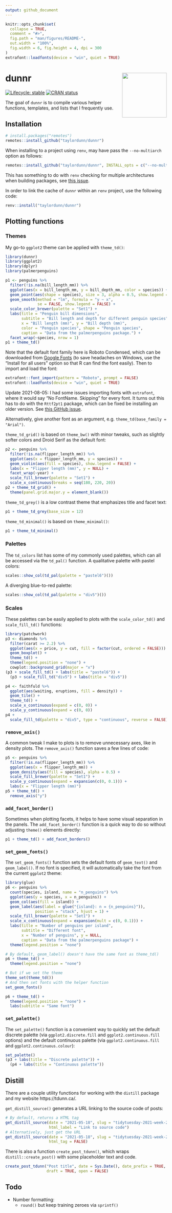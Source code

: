 ```yaml
---
output: github_document
---
```


<!-- README.md is generated from README.Rmd. Please edit that file -->

```r
knitr::opts_chunk$set(
  collapse = TRUE,
  comment = "#>",
  fig.path = "man/figures/README-",
  out.width = "100%",
  fig.width = 6, fig.height = 4, dpi = 300
)
extrafont::loadfonts(device = "win", quiet = TRUE)
```

# dunnr <img src='man/figures/logo.png' align="right" height="139" />

<!-- badges: start -->
[![Lifecycle: stable](https://img.shields.io/badge/lifecycle-stable-brightgreen.svg)](https://lifecycle.r-lib.org/articles/stages.html#stable)
[![CRAN status](https://www.r-pkg.org/badges/version/dunnr)](https://CRAN.R-project.org/package=dunnr)
<!-- badges: end -->

The goal of `dunnr` is to compile various helper functions, templates, and lists that I frequently use.

## Installation

``` r
# install.packages("remotes")
remotes::install_github("taylordunn/dunnr")
```

When installing to a project using `renv`, may have pass the `--no-multiarch` option as follows:

``` r
remotes::install_github("taylordunn/dunnr", INSTALL_opts = c("--no-multiarch"))
```

This has something to do with `renv` checking for multiple architectures when building packages, see [this issue](https://github.com/rstudio/renv/issues/162).

In order to link the cache of `dunnr` within an `renv` project, use the following code:

``` r
renv::install("taylordunn/dunnr")
```

## Plotting functions

### Themes

My go-to `ggplot2` theme can be applied with `theme_td()`:

```r
library(dunnr)
library(ggplot2)
library(dplyr)
library(palmerpenguins)

p1 <- penguins %>%
  filter(!is.na(bill_length_mm)) %>%
  ggplot(aes(x = bill_length_mm, y = bill_depth_mm, color = species)) +
  geom_point(aes(shape = species), size = 3, alpha = 0.5, show.legend = FALSE) +
  geom_smooth(method = "lm", formula = "y ~ x",
              se = FALSE, show.legend = FALSE) +
  scale_color_brewer(palette = "Set1") +
  labs(title = "Penguin bill dimensions",
       subtitle = "Bill length and depth for different penguin species",
       x = "Bill length (mm)", y = "Bill depth (mm)",
       color = "Penguin species", shape = "Penguin species",
       caption = "Data from the palmerpenguins package.") +
  facet_wrap(~species, nrow = 1)
p1 + theme_td()
```

Note that the default font family here is Roboto Condensed, which can be downloaded from [Google Fonts](https://fonts.google.com/specimen/Roboto+Condensed) (to save headaches on Windows, use the "Install for all users" option so that R can find the font easily).
Then to import and load the font:

```r
extrafont::font_import(pattern = "Roboto", prompt = FALSE)
extrafont::loadfonts(device = "win", quiet = TRUE)
```

Update 2021-08-05: I had some issues importing fonts with `extrafont`, where it would say "No FontName. Skipping" for every font.
It turns out this has to do with the `Rttf2pt1` package, which can be fixed be installing an older version.
See [this GitHub issue](https://github.com/wch/extrafont/issues/88).

Alternatively, give another font as an argument, e.g. `theme_td(base_family = "Arial")`.

`theme_td_grid()` is based on `theme_bw()` with minor tweaks, such as slightly softer colors and Droid Serif as the default font:

```r
p2 <- penguins %>%
  filter(!is.na(flipper_length_mm)) %>%
  ggplot(aes(x = flipper_length_mm, y = species)) +
  geom_violin(aes(fill = species), show.legend = FALSE) +
  labs(x = "Flipper length (mm)", y = NULL) +
  facet_wrap(~year) +
  scale_fill_brewer(palette = "Set1") +
  scale_x_continuous(breaks = seq(180, 220, 20))
p2 + theme_td_grid() +
  theme(panel.grid.major.y = element_blank())
```

`theme_td_grey()` is a low contrast theme that emphasizes title and facet text:

```r
p1 + theme_td_grey(base_size = 12)
```

`theme_td_minimal()` is based on `theme_minimal()`:

```r
p1 + theme_td_minimal()
```

### Palettes

The `td_colors` list has some of my commonly used palettes, which can all be accessed via the `td_pal()` function.
A qualitative palette with pastel colors:

```r
scales::show_col(td_pal(palette = "pastel6")())
```

A diverging blue-to-red palette:

```r
scales::show_col(td_pal(palette = "div5")())
```

### Scales

These palettes can be easily applied to plots with the `scale_color_td()` and `scale_fill_td()` functions:

```r
library(patchwork)
p3 <- diamonds %>%
  filter(carat >= 2.2) %>%
  ggplot(aes(x = price, y = cut, fill = factor(cut, ordered = FALSE))) +
  geom_boxplot() +
  theme_td() +
  theme(legend.position = "none") +
  cowplot::background_grid(major = "x")
(p3 + scale_fill_td() + labs(title = "pastel6")) +
  (p3 + scale_fill_td("div5") + labs(title = "div5"))

p4 <- faithfuld %>%
  ggplot(aes(waiting, eruptions, fill = density)) +
  geom_tile() +
  theme_td() +
  scale_x_continuous(expand = c(0, 0)) +
  scale_y_continuous(expand = c(0, 0))
p4 +
  scale_fill_td(palette = "div5", type = "continuous", reverse = FALSE)
```

### `remove_axis()`

A common tweak I make to plots is to remove unnecessary axes, like in density plots.
The `remove_axis()` function saves a few lines of code:

```r
p5 <- penguins %>%
  filter(!is.na(flipper_length_mm)) %>%
  ggplot(aes(x = flipper_length_mm)) +
  geom_density(aes(fill = species), alpha = 0.5) +
  scale_fill_brewer(palette = "Set1") +
  scale_y_continuous(expand = expansion(c(0, 0.1))) +
  labs(x = "Flipper length (mm)")
p5 + theme_td() +
  remove_axis("y")
```

### `add_facet_border()`

Sometimes when plotting facets, it helps to have some visual separation in the panels.
The `add_facet_border()` function is a quick way to do so without adjusting `theme()` elements directly:

```r
p1 + theme_td() + add_facet_borders()
```

### `set_geom_fonts()`

The `set_geom_fonts()` function sets the default fonts of `geom_text()` and `geom_label()`.
If no font is specified, it will automatically take the font from the current `ggplot2` theme:

```r
library(glue)
p6 <- penguins %>%
  count(species, island, name = "n_penguins") %>%
  ggplot(aes(y = species, x = n_penguins)) +
  geom_col(aes(fill = island)) +
  geom_label(aes(label = glue("{island}: n = {n_penguins}")),
             position = "stack", hjust = 1) +
  scale_fill_brewer(palette = "Set1") +
  scale_x_continuous(expand = expansion(mult = c(0, 0.1))) +
  labs(title = "Number of penguins per island",
       subtitle = "Different font",
       x = "Number of penguins", y = NULL,
       caption = "Data from the palmerpenguins package") +
  theme(legend.position = "none")

# By default, geom_label() doesn't have the same font as theme_td()
p6 + theme_td() +
  theme(legend.position = "none")

# But if we set the theme
theme_set(theme_td())
# And then set fonts with the helper function
set_geom_fonts()

p6 + theme_td() +
  theme(legend.position = "none") +
  labs(subtitle = "Same font")
```

### `set_palette()`

The `set_palette()` function is a convenient way to quickly set the default discrete palette (via `ggplot2.discrete.fill` and `ggplot2.continuous.fill` options) and the default continuous palette (via `ggplot2.continuous.fill` and `ggplot2.continuous.colour`):

```r
set_palette()
(p3 + labs(title = "Discrete palette")) +
  (p4 + labs(title = "Continuous palette"))
```

## Distill

There are a couple utility functions for working with the `distill` package and my website https://tdunn.ca/.

`get_distill_source()` generates a URL linking to the source code of posts:

```r
# By default, returns a HTML tag
get_distill_source(date = "2021-05-18", slug = "tidytuesday-2021-week-21",
                   html_label = "Link to source code")
# Alternatively, just get the URL
get_distill_source(date = "2021-05-18", slug = "tidytuesday-2021-week-21",
                   html_tag = FALSE)
```

There is also a function `create_post_tdunn()`, which wraps `distill::create_post()` with some placeholder text and code.

```r
create_post_tdunn("Post title", date = Sys.Date(), date_prefix = TRUE,
                  draft = TRUE, open = FALSE)
```


## Todo

* Number formatting:
    * `round()` but keep training zeroes via `sprintf()`
